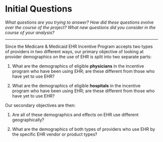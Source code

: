 # Initial Questions {#questions}

*What questions are you trying to answer? How did these questions evolve over the course of the project? What new questions did you consider in the course of your analysis?*

------

Since the Medicare & Medicaid EHR Incentive Program accepts two types of providers in two different ways, our primary objective of looking at provider demographics on the use of EHR is split into two separate parts:

1. What are the demographics of eligible **physicians** in the incentive program who have been using EHR; are these different from those who have yet to use EHR?

2. What are the demographics of eligible **hospitals** in the incentive program who have been using EHR; are these different from those who have yet to use EHR?


Our secondary objectives are then:

1. Are all of these demographics and effects on EHR use different geographically?

2. What are the demographics of both types of providers who use EHR by the specific EHR vendor or product types?